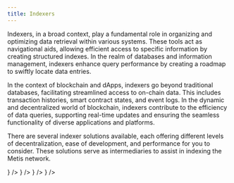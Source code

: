 ```yaml
---
title: Indexers
---
```



Indexers, in a broad context, play a fundamental role in organizing and optimizing data retrieval within various systems. These tools act as navigational aids, allowing efficient access to specific information by creating structured indexes. In the realm of databases and information management, indexers enhance query performance by creating a roadmap to swiftly locate data entries.

In the context of blockchain and dApps, indexers go beyond traditional databases, facilitating streamlined access to on-chain data. This includes transaction histories, smart contract states, and event logs. In the dynamic and decentralized world of blockchain, indexers contribute to the efficiency of data queries, supporting real-time updates and ensuring the seamless functionality of diverse applications and platforms.

There are several indexer solutions available, each offering different levels of decentralization, ease of development, and performance for you to consider. These solutions serve as intermediaries to assist in indexing the Metis network.

<Cards className="sm:grid-cols-3">
  <Card title="The Graph" href="indexers/the_graph" icon={<Network />} />
  <Card title="0xgraph" href="indexers/0xgraph" icon={<Database />} />
  <Card title="Envio" href="indexers/envio" icon={<Boxes />} />
  <Card title="Flair" href="indexers/flair" icon={<Layers />} />
</Cards>
